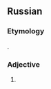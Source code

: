 {{also|уст}}
==Russian==

===Etymology===
{{ru-etym abbrev of|устаре́вший}}.

===Adjective===
{{ru-adj|уст.|indecl=1}}

# {{lb|ru|linguistics}} {{ru-abbrev of|устаре́вший||[[obsolete]], [[antiquated]]}}